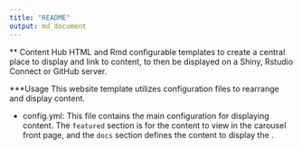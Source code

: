 ```yaml
---
title: "README"
output: md_document
---
```


** Content Hub
HTML and Rmd configurable templates to create a central place to display and link to content,
to then be displayed on a Shiny, Rstudio Connect or GitHub server. 

***Usage
This website template utilizes configuration files to rearrange and display content.

- config.yml: This file contains the main configuration for displaying content.
The `featured` section is for the content to view in the carousel front page,
and the `docs` section defines the content to display the . 
